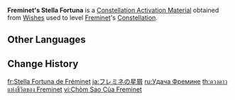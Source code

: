 {{Item Infobox
|id           = 001185
|image        = Item Stella Fortuna (4 Star).png
|type         = Constellation Activation Materials
|group        = Stella Fortuna
|quality      = 4
|description  = [[Freminet]]'s Constellation Activation Material
|source1      = [[Wishes]]
}}
'''Freminet's Stella Fortuna''' is a [[Constellation Activation Material]] obtained from [[Wishes]] used to level [[Freminet]]'s [[Constellation]].

==Other Languages==
{{Other Languages|default_hidden=1
|en      = Freminet's Stella Fortuna
|zhs     = 菲米尼的命星
|zhs_rm  = Fēimǐní de Mìngxīng
|zht     = 菲米尼的命星
|zht_rm  = Fēimǐní de Mìngxīng
|ja      = フレミネの星屑
|ja_rm   = Furemine no Hoshikuzu
|ko      = 프레미네의 운명의 별
|ko_rm   = 
|es      = Stella Fortuna de Fréminet
|fr      = Stella Fortuna de Fréminet
|ru      = Удача Фремине
|th      = ดวงดาวแห่งชีวิตของ Freminet
|th_rm   = Duangdao haeng Chiwit khong Freminet
|vi      = Chòm Sao Của Freminet
|de      = Stella Fortuna von Fréminet
|id      = Freminet's Stella Fortuna
|pt      = Stella Fortuna de Freminet
|tr      = Freminet'nin Yaşam Yıldızı
|it      = Stella Fortuna di Freminet
}}

==Change History==
{{Change History|4.0}}

[[fr:Stella Fortuna de Fréminet]]
[[ja:フレミネの星屑]]
[[ru:Удача Фремине]]
[[th:ดวงดาวแห่งชีวิตของ Freminet]]
[[vi:Chòm Sao Của Freminet]]
